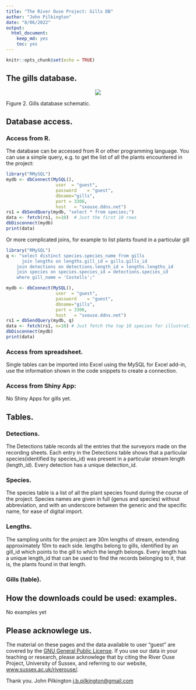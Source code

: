 ```yaml
---
title: "The River Ouse Project: Gills DB"
author: "John Pilkington"
date: "8/06/2022"
output: 
  html_document: 
    keep_md: yes
    toc: yes
---
```


```r
knitr::opts_chunk$set(echo = TRUE)
```
## The gills database.

<center>
![](images/gills_DB_EER.png)
</center>
Figure 2. Gills database schematic.

## Database access.

### Access from R.
The database can be accessed from R or other programming language. You can use a simple query, e.g. to get the list of all the plants encountered in the project:

```r
library("RMySQL")
mydb <- dbConnect(MySQL(), 
                   user  = "guest",
                   password    = "guest",
                   dbname="gills",
                   port = 3306,
                   host   = "sxouse.ddns.net")
rs1 = dbSendQuery(mydb, "select * from species;")
data <- fetch(rs1, n=10)  # Just the first 10 rows
dbDisconnect(mydb)
print(data)
```
Or more complicated joins, for example to list plants found in a particular gill

```r
library("RMySQL")
q <- "select distinct species.species_name from gills
	  join lengths on lengths.gill_id = gills.gills_id
    join detections on detections.length_id = lengths.lengths_id
    join species on species.species_id = detections.species_id
    where gill_name = 'Costells';"

mydb <- dbConnect(MySQL(), 
                   user  = "guest",
                   password    = "guest",
                   dbname="gills",
                   port = 3306,
                   host   = "sxouse.ddns.net")
rs1 = dbSendQuery(mydb, q)
data <- fetch(rs1, n=10) # Just fetch the top 10 species for illustration
dbDisconnect(mydb)
print(data)
```
### Access from spreadsheet.
Single tables can be imported into Excel using the MySQL for Excel add-in, use the information shown in the code snippets to create a connection.

### Access from Shiny App: 
No Shiny Apps for gills yet.

## Tables.

### Detections.
The Detections table records all the entries that the surveyors made on the recording sheets. Each entry in the Detections table shows that a particular species(identified by species_id) was present in a particular stream length (length_id). Every detection has a unique detection_id.

### Species.
The species table is a list of all the plant species found during the course of the project.  Species names are given in full (genus and species) without abbreviation, and with an underscore between the generic and the specific name, for ease of digital import.

### Lengths.
The sampling units for the project are 30m lengths of stream, extending approximately 10m to each side. lengths belong to gills, identified by an gill_id which points to the gill to which the length belongs. Every length has a unique length_id that can be used to find the records belonging to it, that is, the plants found in that length. 

### Gills (table).

## How the downloads could be used: examples.
No examples yet

## Please acknowlege us.
The material on these pages and the data available to user "guest" are covered by the [GNU General Public License](LICENSE.txt). If you use our data in your teaching or research, please acknowlege that by citing the River Ouse Project, University of Sussex, and referring to our website, [www.sussex.ac.uk/riverouse/](http://www.sussex.ac.uk/riverouse/).

Thank you.
John Pilkington
<j.b.pilkington@gmail.com>
